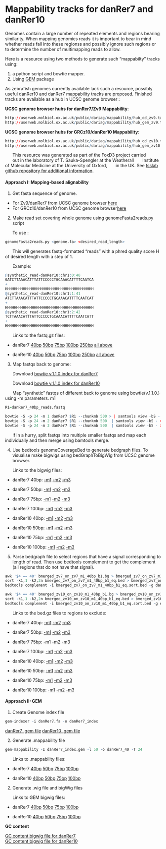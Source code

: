 # Mappability tracks for danRer7 and danRer10

Genomes contain a large number of repeated elements and regions bearing similarity. When mapping genomics reads it is important to bear in mind whether reads fall into these regionss and possibly ignore such regions or to determine the number of multimapping reads to allow. 

Here is a resource using two methods to generate such "mappabilty" tracks using: 

(1) a python script and bowtie mapper. 
(2) Using [GEM](https://wiki.bits.vib.be/index.php/Create_a_mappability_track) package

As zebrafish genomes currently available lack such a resource, possibly useful danRer10 and danRer7 mappability tracks are proposed. Finished tracks are available as a hub in UCSC genome browser : 

**UCSC genome browser hubs for danRer7/Zv9 Mappability**: 

```r
http://userweb.molbiol.ox.ac.uk/public/dariag/mappability/hub_qd_zv9.txt
http://userweb.molbiol.ox.ac.uk/public/dariag/mappability/hub_gem_zv9.txt
```

**UCSC genome browser hubs for GRCz10/danRer10 Mappability**: 

```r
http://userweb.molbiol.ox.ac.uk/public/dariag/mappability/hub_qd_zv10.txt
http://userweb.molbiol.ox.ac.uk/public/dariag/mappability/hub_gem_zv10.txt
```

&nbsp;&nbsp;&nbsp;&nbsp;&nbsp;&nbsp;This resource was generated as part of the FoxD3 project carried 
&nbsp;&nbsp;&nbsp;&nbsp;&nbsp;&nbsp;out in the laboratory of T. Sauka-Spengler at the Weatherall 
&nbsp;&nbsp;&nbsp;&nbsp;&nbsp;&nbsp;Institute of Molecular Medicine at the University of Oxford, 
&nbsp;&nbsp;&nbsp;&nbsp;&nbsp;&nbsp;in the UK. See [tsslab github repository for additional information](https://github.com/tsslab/foxd3).  

#### Approach I: Mapping-based alignability 

1. Get fasta sequence of genome.

* For Zv9/danRer7 from UCSC genome browser [here](http://hgdownload.soe.ucsc.edu/goldenPath/danRer7/bigZips/) 
* For GRCz10/danRer10 from UCSC genome browser[here](http://hgdownload.soe.ucsc.edu/goldenPath/danRer10/bigZips/)

2. Make read set covering whole genome using genomeFasta2reads.py script

&nbsp;&nbsp;&nbsp;&nbsp;&nbsp;&nbsp;To use :

```r
genomeFasta2reads.py <genome.fa> <desired_read_length>
```

&nbsp;&nbsp;&nbsp;&nbsp;&nbsp;&nbsp;This will generates fastq-formatted "reads" with a phred quality score H of desired length with a step of 1. 

&nbsp;&nbsp;&nbsp;&nbsp;&nbsp;&nbsp;Example: 

```r
@synthetic_read-danRer10:chr1:0:40
GATCTTAAACATTTATTCCCCCTGCAAACATTTTCAATCA
+
HHHHHHHHHHHHHHHHHHHHHHHHHHHHHHHHHHHHHHHH
@synthetic_read-danRer10:chr1:1:41
ATCTTAAACATTTATTCCCCCTGCAAACATTTTCAATCAT
+
HHHHHHHHHHHHHHHHHHHHHHHHHHHHHHHHHHHHHHHH
@synthetic_read-danRer10:chr1:2:42
TCTTAAACATTTATTCCCCCTGCAAACATTTTCAATCATT
+
HHHHHHHHHHHHHHHHHHHHHHHHHHHHHHHHHHHHHHHH
```

&nbsp;&nbsp;&nbsp;&nbsp;&nbsp;&nbsp;Links to the fastq.gz files:

* danRer7 [40bp](http://userweb.molbiol.ox.ac.uk:/public/dariag/damir/danRer7_40bp_reads.fastq.gz)  [50bp](http://userweb.molbiol.ox.ac.uk:/public/dariag/damir/danRer7_50bp_reads.fastq.gz)  [75bp](http://userweb.molbiol.ox.ac.uk:/public/dariag/damir/danRer7_75bp_reads.fastq.gz)   [100bp](http://userweb.molbiol.ox.ac.uk:/public/dariag/damir/danRer7_100bp_reads.fastq.gz)   [250bp](http://userweb.molbiol.ox.ac.uk:/public/dariag/damir/danRer7_250bp_reads.fastq.gz) [all above](http://userweb.molbiol.ox.ac.uk:/public/dariag/damir/danRer7_reads.tar.gz)

* danRer10 [40bp](http://userweb.molbiol.ox.ac.uk:/public/dariag/damir/danRer10_40bp_reads.fastq.gz)  [50bp](http://userweb.molbiol.ox.ac.uk:/public/dariag/damir/danRer10_50bp_reads.fastq.gz)  [75bp](http://userweb.molbiol.ox.ac.uk:/public/dariag/damir/danRer10_75bp_reads.fastq.gz)   [100bp](http://userweb.molbiol.ox.ac.uk:/public/dariag/damir/danRer10_100bp_reads.fastq.gz)   [250bp](http://userweb.molbiol.ox.ac.uk:/public/dariag/damir/danRer10_250bp_reads.fastq.gz) [all above](http://userweb.molbiol.ox.ac.uk:/public/dariag/damir/danRer10_reads.tar.gz)

3. Map fastqs back to genome:

&nbsp;&nbsp;&nbsp;&nbsp;&nbsp;&nbsp;Download [bowtie v.1.1.0 index for danRer7](http://userweb.molbiol.ox.ac.uk:/public/dariag/damir/danRer7_bowtie1_indices.tar.gz) 

&nbsp;&nbsp;&nbsp;&nbsp;&nbsp;&nbsp;Download [bowtie v.1.1.0 index for danRer10](http://userweb.molbiol.ox.ac.uk:/public/dariag/damir/danRer10_bowtie1_indices.tar.gz)


&nbsp;&nbsp;&nbsp;&nbsp;&nbsp;&nbsp;Map "synthetic" fastqs of different back to genome using bowtie(v.1.1.0.) using -m parameters. m1 

```r

R1=danRer7_40bp_reads.fastq

bowtie -S -p 24 -m 1 danRer7 $R1 --chunkmb 500 > | samtools view -bS - > zv7_on_zv7_m1_40bp_b1.bam 
bowtie -S -p 24 -m 2 danRer7 $R1 --chunkmb 500  | samtools view -bS - > zv7_on_zv7_m2_40bp_b1.bam 
bowtie -S -p 24 -m 3 danRer7 $R1 --chunkmb 500  | samtools view -bS - > zv7_on_zv7_m3_40bp_b1.bam 
```

&nbsp;&nbsp;&nbsp;&nbsp;&nbsp;&nbsp;If in a hurry, split fastqs into multiple smaller fastqs and map each individually and then merge using bamtools merge. 

4. Use bedtools genomeCoverageBed to generate bedgraph files.  To visualise make bigwigs using bedGraphToBigWig from UCSC genome browser.

&nbsp;&nbsp;&nbsp;&nbsp;&nbsp;&nbsp;Links to the bigwig files:

*  danRer7 40bp: [-m1](http://userweb.molbiol.ox.ac.uk:/public/dariag/damir/zv9_on_zv9_m1_40bp_b1.bw)  [-m2](http://userweb.molbiol.ox.ac.uk:/public/dariag/damir/bmerged_zv7_on_zv7_m2_40bp_b1.bg.bw) [-m3](http://userweb.molbiol.ox.ac.uk:/public/dariag/damir/bmerged_zv7_on_zv7_m3_40bp_b1.bg.bw)
*  danRer7 50bp: [-m1](http://userweb.molbiol.ox.ac.uk:/public/dariag/damir/bmerged_zv7_on_zv7_m1_50bp_b1.bg.bw)  [-m2](http://userweb.molbiol.ox.ac.uk:/public/dariag/damir/bmerged_zv7_on_zv7_m2_50bp_b1.bg.bw) [-m3](http://userweb.molbiol.ox.ac.uk:/public/dariag/damir/bmerged_zv7_on_zv7_m3_50bp_b1.bg.bw)
*  danRer7 75bp: [-m1](http://userweb.molbiol.ox.ac.uk:/public/dariag/damir/bmerged_zv7_on_zv7_m1_75bp_b1.bg.bw)  [-m2](http://userweb.molbiol.ox.ac.uk:/public/dariag/damir/bmerged_zv7_on_zv7_m2_75bp_b1.bg.bw) [-m3](http://userweb.molbiol.ox.ac.uk:/public/dariag/damir/bmerged_zv7_on_zv7_m3_75bp_b1.bg.bw)
*  danRer7 100bp: [-m1](http://userweb.molbiol.ox.ac.uk:/public/dariag/damir/bmerged_zv7_on_zv7_m1_100bp_b1.bg.bw) [-m2](http://userweb.molbiol.ox.ac.uk:/public/dariag/damir/bmerged_zv7_on_zv7_m2_100bp_b1.bg.bw) [-m3](http://userweb.molbiol.ox.ac.uk:/public/dariag/damir/bmerged_zv7_on_zv7_m3_100bp_b1.bg.bw)

*  danRer10 40bp: [-m1](http://userweb.molbiol.ox.ac.uk:/public/dariag/damir/bmerged_zv10_on_zv10_m1_40bp_b1.bg.bw)  [-m2](http://userweb.molbiol.ox.ac.uk:/public/dariag/damir/bmerged_zv10_on_zv10_m2_40bp_b1.bg.bw) [-m3](http://userweb.molbiol.ox.ac.uk:/public/dariag/damir/bmerged_zv10_on_zv10_m3_40bp_b1.bg.bw)
*  danRer10 50bp:  [-m1](http://userweb.molbiol.ox.ac.uk:/public/dariag/damir/bmerged_zv10_on_zv10_m1_50bp_b1.bg.bw)  [-m2](http://userweb.molbiol.ox.ac.uk:/public/dariag/damir/bmerged_zv10_on_zv10_m2_50bp_b1.bg.bw) [-m3](http://userweb.molbiol.ox.ac.uk:/public/dariag/damir/bmerged_zv10_on_zv10_m3_50bp_b1.bg.bw)
*  danRer10 75bp:  [-m1](http://userweb.molbiol.ox.ac.uk:/public/dariag/damir/bmerged_zv10_on_zv10_m1_75bp_b1.bg.bw)  [-m2](http://userweb.molbiol.ox.ac.uk:/public/dariag/damir/bmerged_zv10_on_zv10_m2_75bp_b1.bg.bw) [-m3](http://userweb.molbiol.ox.ac.uk:/public/dariag/damir/bmerged_zv10_on_zv10_m3_75bp_b1.bg.bw)
*  danRer10 100bp: [-m1](http://userweb.molbiol.ox.ac.uk:/public/dariag/damir/bmerged_zv10_on_zv10_m1_100bp_b1.bg.bw)  [-m2](http://userweb.molbiol.ox.ac.uk:/public/dariag/damir/bmerged_zv10_on_zv10_m2_100bp_b1.bg.bw) [-m3](http://userweb.molbiol.ox.ac.uk:/public/dariag/damir/bmerged_zv10_on_zv10_m3_100bp_b1.bg.bw)


5. Parse bedgraph file to select regions that have a signal corresponding to length of read. Then use bedtools complement to get the complement (all regions that do not have that signal). 

```r

awk '$4 == 40' bmerged_zv7_on_zv7_m1_40bp_b1.bg > bmerged_zv7_on_zv7_m1_40bp_b1_eq.bed
sort -k1,1 -k2,2n bmerged_zv7_on_zv7_m1_40bp_b1_eq.bed > bmerged_zv7_on_zv7_m1_40bp_b1_eq.sort.bed
bedtools complement -i bmerged_zv7_on_zv7_m1_40bp_b1_eq.sort.bed -g danRer7.chrom.sizes > com_bmerged_zv7_on_zv7_m1_40bp_b1_eq.sort.bed

awk '$4 == 40' bmerged_zv10_on_zv10_m1_40bp_b1.bg > bmerged_zv10_on_zv10_m1_40bp_b1_eq.bed
sort -k1,1 -k2,2n bmerged_zv10_on_zv10_m1_40bp_b1_eq.bed > bmerged_zv10_on_zv10_m1_40bp_b1_eq.sort.bed
bedtools complement -i bmerged_zv10_on_zv10_m1_40bp_b1_eq.sort.bed -g danRer10.chrom.sizes > com_bmerged_zv10_on_zv10_m1_40bp_b1_eq.sort.bed
```

&nbsp;&nbsp;&nbsp;&nbsp;&nbsp;&nbsp;Links to the bed.gz files to regions to exclude: 

*  danRer7 40bp: [-m1](http://userweb.molbiol.ox.ac.uk:/public/dariag/damir/com_bmerged_zv7_on_zv7_m1_40bp_b1_eq.sort.bed.gz)  [-m2](http://userweb.molbiol.ox.ac.uk:/public/dariag/damir/com_bmerged_zv7_on_zv7_m2_40bp_b1_eq.sort.bed.gz) [-m3](http://userweb.molbiol.ox.ac.uk:/public/dariag/damir/com_bmerged_zv7_on_zv7_m3_40bp_b1_eq.sort.bed.gz)
*  danRer7 50bp: [-m1](http://userweb.molbiol.ox.ac.uk:/public/dariag/damir/com_bmerged_zv7_on_zv7_m1_50bp_b1_eq.sort.bed.gz)  [-m2](http://userweb.molbiol.ox.ac.uk:/public/dariag/damir/com_bmerged_zv7_on_zv7_m2_50bp_b1_eq.sort.bed.gz) [-m3](http://userweb.molbiol.ox.ac.uk:/public/dariag/damir/com_bmerged_zv7_on_zv7_m3_50bp_b1_eq.sort.bed.gz)
*  danRer7 75bp: [-m1](http://userweb.molbiol.ox.ac.uk:/public/dariag/damir/com_bmerged_zv7_on_zv7_m1_75bp_b1_eq.sort.bed.gz)  [-m2](http://userweb.molbiol.ox.ac.uk:/public/dariag/damir/com_bmerged_zv7_on_zv7_m2_75bp_b1_eq.sort.bed.gz) [-m3](http://userweb.molbiol.ox.ac.uk:/public/dariag/damir/com_bmerged_zv7_on_zv7_m3_75bp_b1_eq.sort.bed.gz)
*  danRer7 100bp: [-m1](http://userweb.molbiol.ox.ac.uk:/public/dariag/damir/com_bmerged_zv7_on_zv7_m1_100bp_b1_eq.sort.bed.gz)  [-m2](http://userweb.molbiol.ox.ac.uk:/public/dariag/damir/com_bmerged_zv7_on_zv7_m2_100bp_b1_eq.sort.bed.gz) [-m3](http://userweb.molbiol.ox.ac.uk:/public/dariag/damir/com_bmerged_zv7_on_zv7_m3_100bp_b1_eq.sort.bed.gz)


*  danRer10 40bp: [-m1](http://userweb.molbiol.ox.ac.uk:/public/dariag/damir/com_bmerged_zv10_on_zv10_m1_40bp_b1_eq.bed.gz)  [-m2](http://userweb.molbiol.ox.ac.uk:/public/dariag/damir/com_bmerged_zv10_on_zv10_m2_40bp_b1_eq.bed.gz) [-m3](http://userweb.molbiol.ox.ac.uk:/public/dariag/damir/com_bmerged_zv10_on_zv10_m3_40bp_b1_eq.bed.gz)
*  danRer10 50bp: [-m1](http://userweb.molbiol.ox.ac.uk:/public/dariag/damir/com_bmerged_zv10_on_zv10_m1_50bp_b1_eq.bed.gz)  [-m2](http://userweb.molbiol.ox.ac.uk:/public/dariag/damir/com_bmerged_zv10_on_zv10_m2_50bp_b1_eq.bed.gz) [-m3](http://userweb.molbiol.ox.ac.uk:/public/dariag/damir/com_bmerged_zv10_on_zv10_m3_50bp_b1_eq.bed.gz)
*  danRer10 75bp: [-m1](http://userweb.molbiol.ox.ac.uk:/public/dariag/damir/com_bmerged_zv10_on_zv10_m1_75bp_b1_eq.sort.bed.gz)  [-m2](http://userweb.molbiol.ox.ac.uk:/public/dariag/damir/com_bmerged_zv10_on_zv10_m2_75bp_b1_eq.sort.bed.gz) [-m3](http://userweb.molbiol.ox.ac.uk:/public/dariag/damir/com_bmerged_zv10_on_zv10_m3_75bp_b1_eq.sort.bed.gz)
*  danRer10 100bp: [-m1](http://userweb.molbiol.ox.ac.uk:/public/dariag/damir/com_bmerged_zv10_on_zv10_m1_100bp_b1_eq.sort.bed.gz)  [-m2](http://userweb.molbiol.ox.ac.uk:/public/dariag/damir/com_bmerged_zv10_on_zv10_m2_100bp_b1_eq.sort.bed.gz) [-m3](http://userweb.molbiol.ox.ac.uk:/public/dariag/damir/com_bmerged_zv10_on_zv10_m3_100bp_b1_eq.sort.bed.gz)

#### Approach II: GEM

1. Create Genome index file 

```r
gem-indexer -i danRer7.fa -o danRer7_index
```

[danRer7 .gem file](http://userweb.molbiol.ox.ac.uk:/public/dariag/damir/danRer7_index.gem)
[danRer10 .gem file](http://userweb.molbiol.ox.ac.uk:/public/dariag/damir/danRer10_index.gem)

2. Generate .mappability file 

```r
gem-mappability -I danRer7_index.gem -l 50 -o danRer7_40 -T 24
```

&nbsp;&nbsp;&nbsp;&nbsp;&nbsp;&nbsp;Links to .mappability files: 

* danRer7 [40bp](http://userweb.molbiol.ox.ac.uk:/public/dariag/damir/danRer7_40.mappability) [50bp](http://userweb.molbiol.ox.ac.uk:/public/dariag/damir/danRer7_50.mappability) [75bp](http://userweb.molbiol.ox.ac.uk:/public/dariag/damir/danRer7_75.mappability) [100bp](http://userweb.molbiol.ox.ac.uk:/public/dariag/damir/danRer7_100.mappability)  


* danRer10 [40bp](http://userweb.molbiol.ox.ac.uk:/public/dariag/damir/danRer10_40.mappability) [50bp](http://userweb.molbiol.ox.ac.uk:/public/dariag/damir/danRer10_50.mappability) [75bp](http://userweb.molbiol.ox.ac.uk:/public/dariag/damir/danRer10_75.mappability) [100bp](http://userweb.molbiol.ox.ac.uk:/public/dariag/damir/danRer10_100.mappability)  

2. Generate .wig file and bigWig files 

&nbsp;&nbsp;&nbsp;&nbsp;&nbsp;&nbsp;Links to GEM bigwig files: 

*  danRer7 [40bp](http://userweb.molbiol.ox.ac.uk:/public/dariag/damir/danRer7_40.bw) [50bp](http://userweb.molbiol.ox.ac.uk:/public/dariag/damir/danRer7_50.bw) [75bp](http://userweb.molbiol.ox.ac.uk:/public/dariag/damir/danRer7_75.bw) [100bp](http://userweb.molbiol.ox.ac.uk:/public/dariag/damir/danRer7_100.bw) 


*  danRer10 [40bp](http://userweb.molbiol.ox.ac.uk:/public/dariag/damir/danRer10_40.bw) [50bp](http://userweb.molbiol.ox.ac.uk:/public/dariag/damir/danRer10_50.bw) [75bp](http://userweb.molbiol.ox.ac.uk:/public/dariag/damir/danRer10_75.bw) [100bp](http://userweb.molbiol.ox.ac.uk:/public/dariag/damir/danRer10_100.bw) 

**GC content**

[GC content bigwig file for danRer7](http://userweb.molbiol.ox.ac.uk:/public/dariag/damir/danRer7.gc5Base.bw)  
[GC content bigwig file for danRer10](http://userweb.molbiol.ox.ac.uk:/public/dariag/damir/danRer10.gc5Base.bw)  

